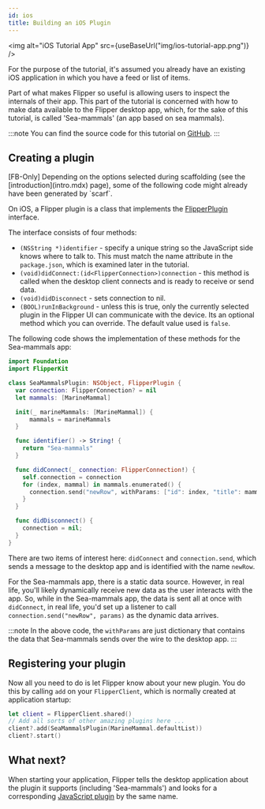 ```yaml
---
id: ios
title: Building an iOS Plugin
---
```


<img alt="iOS Tutorial App" src={useBaseUrl("img/ios-tutorial-app.png")} />

For the purpose of the tutorial, it's assumed you already have an existing iOS application in which you have a feed or list of items.

Part of what makes Flipper so useful is allowing users to inspect the internals of their app. This part of the tutorial is concerned with how to make data available to the Flipper desktop app, which, for the sake of this tutorial, is called 'Sea-mammals' (an app based on sea mammals).

:::note
You can find the source code for this tutorial on [GitHub](https://github.com/facebook/flipper/tree/c55bebd1be545c63dde93e143dd5c341dc2fd20b/iOS/Tutorial/Tutorial).
:::

## Creating a plugin

<FbInternalOnly>

<div class="warning">
[FB-Only] Depending on the options selected during scaffolding (see the [introduction](intro.mdx) page), some of the following code might already have been generated by `scarf`.
</div>

</FbInternalOnly>

On iOS, a Flipper plugin is a class that implements the [FlipperPlugin](https://github.com/facebook/flipper/blob/main/iOS/FlipperKit/FlipperPlugin.h) interface.

The interface consists of four methods:

* `(NSString *)identifier` - specify a unique string so the JavaScript side knows where to talk to. This must match the name attribute in the `package.json`, which is examined later in the tutorial.
* `(void)didConnect:(id<FlipperConnection>)connection` - this method is called when the desktop client connects and is ready to receive or send data.
* `(void)didDisconnect` - sets connection to nil.
* `(BOOL)runInBackground` - unless this is true, only the currently selected plugin in the Flipper UI can communicate with the device. Its an optional method which you can override. The default value used is `false`.

The following code shows the implementation of these methods for the Sea-mammals app:

```swift
import Foundation
import FlipperKit

class SeaMammalsPlugin: NSObject, FlipperPlugin {
  var connection: FlipperConnection? = nil
  let mammals: [MarineMammal]

  init(_ marineMammals: [MarineMammal]) {
      mammals = marineMammals
  }

  func identifier() -> String! {
    return "Sea-mammals"
  }

  func didConnect(_ connection: FlipperConnection!) {
    self.connection = connection
    for (index, mammal) in mammals.enumerated() {
      connection.send("newRow", withParams: ["id": index, "title": mammal.name, "url": mammal.image.absoluteString])
    }
  }

  func didDisconnect() {
    connection = nil;
  }
}
```

There are two items of interest here: `didConnect` and `connection.send`, which sends a message to the desktop app and is identified with the name `newRow`.

For the Sea-mammals app, there is a static data source. However, in real life, you'll likely dynamically receive new data as the user interacts with the app. So, while in the Sea-mammals app, the data is sent all at once with `didConnect`, in real life, you'd set up a listener to call `connection.send("newRow", params)` as the dynamic data arrives.

:::note
In the above code, the `withParams` are just dictionary that contains the data that Sea-mammals sends over the wire to the desktop app.
:::

## Registering your plugin

Now all you need to do is let Flipper know about your new plugin. You do this by calling `add` on your `FlipperClient`, which is normally created at application startup:

```swift
let client = FlipperClient.shared()
// Add all sorts of other amazing plugins here ...
client?.add(SeaMammalsPlugin(MarineMammal.defaultList))
client?.start()
```

## What next?

When starting your application, Flipper tells the desktop application about the plugin it supports (including 'Sea-mammals') and looks for a corresponding [JavaScript plugin](javascript.mdx) by the same name.
